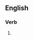 ==English==

===Verb===
{{head|en|verb form}}

# {{present participle of|initialise|lang=en|nocat=1}}